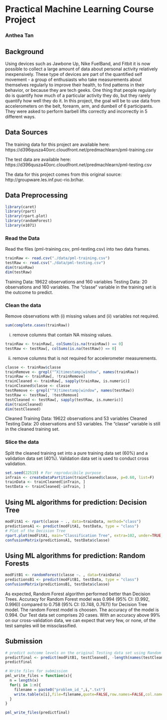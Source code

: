 # Practical Machine Learning Course Project
### Anthea Tan

## Background
Using devices such as Jawbone Up, Nike FuelBand, and Fitbit it is now possible to collect a large amount of data about personal activity relatively inexpensively. These type of devices are part of the quantified self movement - a group of enthusiasts who take measurements about themselves regularly to improve their health, to find patterns in their behavior, or because they are tech geeks. One thing that people regularly do is quantify how much of a particular activity they do, but they rarely quantify how well they do it. In this project, the goal will be to use data from accelerometers on the belt, forearm, arm, and dumbell of 6 participants. They were asked to perform barbell lifts correctly and incorrectly in 5 different ways. 

## Data Sources
The training data for this project are available here:
https://d396qusza40orc.cloudfront.net/predmachlearn/pml-training.csv

The test data are available here:
https://d396qusza40orc.cloudfront.net/predmachlearn/pml-testing.csv

The data for this project comes from this original source: http://groupware.les.inf.puc-rio.br/har. 

## Data Preprocessing  
```r
library(caret)
library(rpart)
library(rpart.plot)
library(randomForest)
library(e1071)
```
  
### Read the Data
Read the files (pml-training.csv, pml-testing.csv) into two data frames.  
```r
trainRaw <- read.csv("./data/pml-training.csv")
testRaw <- read.csv("./data/pml-testing.csv")
dim(trainRaw)
dim(testRaw)
```
Training Data: 19622 observations and 160 variables
Testing Data: 20 observations and 160 variables. 
The "classe" variable in the training set is the outcome to predict. 

### Clean the data
Remove observations with (i) missing values and (ii) variables not required.
```r
sum(complete.cases(trainRaw))
```
(i) remove columns that contain NA missing values.
```r
trainRaw <- trainRaw[, colSums(is.na(trainRaw)) == 0] 
testRaw <- testRaw[, colSums(is.na(testRaw)) == 0] 
```  
(ii) remove columns that is not required for accelerometer measurements.
```r
classe <- trainRaw$classe
trainRemove <- grepl("^X|timestamp|window", names(trainRaw))
trainRaw <- trainRaw[, !trainRemove]
trainCleaned <- trainRaw[, sapply(trainRaw, is.numeric)]
trainCleaned$classe <- classe
testRemove <- grepl("^X|timestamp|window", names(testRaw))
testRaw <- testRaw[, !testRemove]
testCleaned <- testRaw[, sapply(testRaw, is.numeric)]
dim(trainCleaned)
dim(testCleaned)
```
Cleaned Training Data: 19622 observations and 53 variables
Cleaned Testing Data: 20 observations and 53 variables. 
The "classe" variable is still in the cleaned training set.

### Slice the data
Split the cleaned training set into a pure training data set (60%) and a validation data set (40%). Validation data set is used to conduct cross validation.
```r
set.seed(22519) # For reproducibile purpose
inTrain <- createDataPartition(trainCleaned$classe, p=0.60, list=F)
trainData <- trainCleaned[inTrain, ]
testData <- trainCleaned[-inTrain, ]
```

## Using ML algorithms for prediction: Decision Tree

```r
modFitA1 <- rpart(classe ~ ., data=trainData, method="class")
predictionsA1 <- predict(modFitA1, testData, type = "class")
# Plot of the Decision Tree
rpart.plot(modFitA1, main="Classification Tree", extra=102, under=TRUE, faclen=0)
confusionMatrix(predictionsA1, testData$classe)
```

## Using ML algorithms for prediction: Random Forests

```r
modFitB1 <- randomForest(classe ~. , data=trainData)
predictionsB1 <- predict(modFitB1, testData, type = "class")
confusionMatrix(predictionsB1, testData$classe)
```

As expected, Random Forest algorithm performed better than Decision Trees.
Accuracy for Random Forest model was 0.994 (95% CI: (0.992, 0.996)) compared to 0.758 (95% CI: (0.748, 0.767)) for Decision Tree model. The random Forest model is choosen. The accuracy of the model is 0.994. Our Test data set comprises 20 cases. With an accuracy above 99% on our cross-validation data, we can expect that very few, or none, of the test samples will be missclassified.

## Submission
```r
# predict outcome levels on the original Testing data set using Random Forest algorithm
predictfinal <- predict(modFitB1, testCleaned[, -length(names(testCleaned))], type = "class")
predictfinal
```

```r
# Write files for submission
pml_write_files = function(x){
  n = length(x)
  for(i in 1:n){
    filename = paste0("problem_id_",i,".txt")
    write.table(x[i],file=filename,quote=FALSE,row.names=FALSE,col.names=FALSE)
  }
}

pml_write_files(predictfinal)
```
